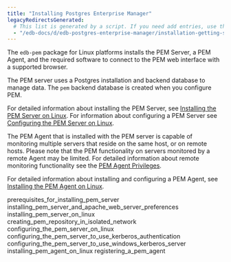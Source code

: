 ```yaml
---
title: "Installing Postgres Enterprise Manager"
legacyRedirectsGenerated:
  # This list is generated by a script. If you need add entries, use the `legacyRedirects` key.
  - "/edb-docs/d/edb-postgres-enterprise-manager/installation-getting-started/linux-installation-guide/8.0/installing_postgres_enterprise_manager.html"
---
```


The `edb-pem` package for Linux platforms installs the PEM Server, a PEM Agent, and the required software to connect to the PEM web interface with a supported browser.

The PEM server uses a Postgres installation and backend database to manage data. The `pem` backend database is created when you configure PEM.

For detailed information about installing the PEM Server, see [Installing the PEM Server on Linux](03_installing_pem_server_using_edb_repository). For information about configuring a PEM Server see [Configuring the PEM Server on Linux](05_configuring_the_pem_server_on_linux/#configuring_the_pem_server_on_linux).

The PEM Agent that is installed with the PEM server is capable of monitoring multiple servers that reside on the same host, or on remote hosts. Please note that the PEM functionality on servers monitored by a remote Agent may be limited. For detailed information about remote monitoring functionality see the [PEM Agent Privileges](/pem/latest/pem_online_help/02_toc_pem_agent/05_pem_agent_privileges/).

For detailed information about installing and configuring a PEM Agent, see [Installing the PEM Agent on Linux](08_installing_pem_agent_using_edb_repository).

<div class="toctree" maxdepth="5">

prerequisites_for_installing_pem_server installing_pem_server_and_apache_web_server_preferences installing_pem_server_on_linux creating_pem_repository_in_isolated_network configuring_the_pem_server_on_linux configuring_the_pem_server_to_use_kerberos_authentication configuring_the_pem_server_to_use_windows_kerberos_server installing_pem_agent_on_linux registering_a_pem_agent

</div>
